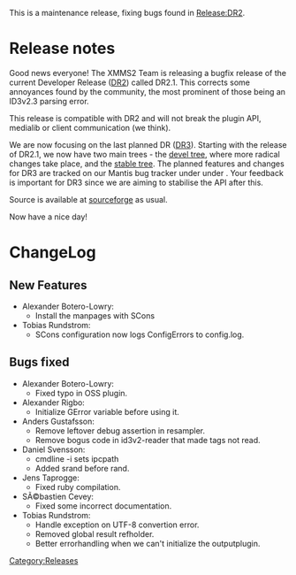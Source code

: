 This is a maintenance release, fixing bugs found in [[Release:DR2]].

= Release notes =

Good news everyone! The XMMS2 Team is releasing a bugfix release of the current Developer Release ([[Release:DR2|DR2]]) called DR2.1. This corrects some annoyances found by the community, the most prominent of those being an ID3v2.3 parsing error.

This release is compatible with DR2 and will not break the plugin API, medialib or client communication (we think).

We are now focusing on the last planned DR ([[Release:DR3|DR3]]). Starting with the release of DR2.1, we now have two main trees - the [http://git.xmms.se/?p=xmms2-devel.git;a=summary devel tree], where more radical changes take place, and the [http://git.xmms.se/?p=xmms2-stable.git;a=summary stable tree]. The planned features and changes for DR3 are tracked on our Mantis bug tracker under under {{Bug|317}}. Your feedback is important for DR3 since we are aiming to stabilise the API after this.

Source is available at [[Download XMMS2#Source | sourceforge]] as usual.

Now have a nice day!

= ChangeLog =

==New Features==
* Alexander Botero-Lowry:
** Install the manpages with SCons {{Bug|300}}
* Tobias Rundstrom:
** SCons configuration now logs ConfigErrors to config.log. {{Bug|307}}
==Bugs fixed==
* Alexander Botero-Lowry:
** Fixed typo in OSS plugin. {{Bug|326}}
* Alexander Rigbo:
** Initialize GError variable before using it. {{Bug|318}}
* Anders Gustafsson:
** Remove leftover debug assertion in resampler. {{Bug|314}}
** Remove bogus code in id3v2-reader that made tags not read. {{Bug|293}}
* Daniel Svensson:
** cmdline -i <url> sets ipcpath {{Bug|316}}
** Added srand before rand. {{Bug|315}}
* Jens Taprogge:
** Fixed ruby compilation. {{Bug|294}}
* SÃ©bastien Cevey:
** Fixed some incorrect documentation. {{Bug|308}}
* Tobias Rundstrom:
** Handle exception on UTF-8 convertion error. {{Bug|325}}
** Removed global result refholder. {{Bug|301}}
** Better errorhandling when we can't initialize the outputplugin. {{Bug|296}}


[[Category:Releases]]